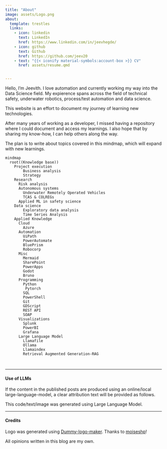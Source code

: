 ```yaml
---
title: "About"
image: assets/Logo.png
about:
  template: trestles
  links:
    - icon: linkedin
      text: LinkedIn
      href: https://www.linkedin.com/in/jeevhegde/
    - icon: github
      text: Github
      href: https://github.com/jeev20
    - text: "{{< iconify material-symbols:account-box >}} CV"
      href: assets/resume.qmd


---
```


Hello, I'm Jeevith. I love automation and currently working my way into the Data Science field. My expierence spans across the field of technical safety, underwater robotics, process/test automation and data science. 


This website is an effort to document my journey of learning new technologies. 

After many years of working as a developer, I missed having a repository where I could document and access my learnings. I also hope that by sharing my know-how, I can help others along the way. 


The plan is to write about topics covered in this mindmap, which will expand with new learnings.


```mermaid
mindmap
  root((Knowledge base))
    Project execution
        Business analysis
        Strategy
    Research
      Risk analysis
      Autonomous systems
        Underwater Remotely Operated Vehicles
        TCAS & COLREGs
      Applied ML in safety science
    Data science
        Exploratory data analysis
        Time Series Analysis
    Applied Knowledge
      Cloud
        Azure
      Automation
        UiPath
        PowerAutomate
        BluePrism
        Robocorp
      Misc
        Mermaid
        SharePoint
        PowerApps
        Godot
        Bruno
      Programming
        Python
         Pytorch
        SQL
        PowerShell
        Git
        GDScript
        REST API
        SOAP
      Visualizations
        Splunk
        PowerBI
        Grafana
      Large Language Model
        Llamafile
        Ollama
        Llamaindex
        Retrieval Augmented Generation-RAG
      
      
```


-----------------------

#### Use of LLMs
If the content in the published posts are produced using an online/local large-language-model, a clear attribution text will be provided as follows.

::: {.callout}

This code/text/image was generated using Large Language Model. 

:::




---------------------

#### Credits
Logo was generated using [Dummy-logo-maker](https://github.com/moiseshp/dummy-logo-maker). Thanks to [moiseshp](https://github.com/moiseshp)!


All opinions written in this blog are my own.